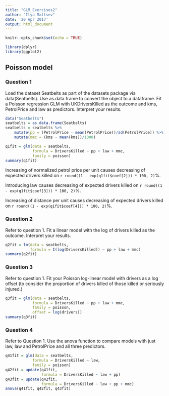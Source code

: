 ```yaml
---
title: "GLM_Exercises2"
author: "Ilya Maltsev"
date: '20 Apr 2017'
output: html_document
---
```


```r
knitr::opts_chunk$set(echo = TRUE)
```

```r
library(dplyr)
library(ggplot2)
```

## Poisson model

### Question 1

Load the dataset Seatbelts as part of the datasets package via data(Seatbelts). 
Use as.data.frame to convert the object to a dataframe. Fit a Poisson 
regression GLM with UKDriversKilled as the outcome and kms, PetrolPrice and 
law as predictors. Interpret your results.

```r
data("Seatbelts")
seatbelts = as.data.frame(Seatbelts)
seatbelts = seatbelts %>% 
    mutate(pp = (PetrolPrice - mean(PetrolPrice))/sd(PetrolPrice)) %>%
    mutate(mmc = (kms - mean(kms))/1000)
```

```r
q1fit = glm(data = seatbelts, 
            formula = DriversKilled ~ pp + law + mmc, 
            family = poisson)
summary(q1fit)
```

Increasing of normalized petrol price per unit causes decreasing of expected 
drivers killed on `r round((1 - exp(q1fit$coef[2])) * 100, 2)`%.

Introducing law causes decreasing of expected 
drivers killed on `r round((1 - exp(q1fit$coef[3])) * 100, 2)`%.

Increasing of distance per unit causes decreasing of expected 
drivers killed on `r round((1 - exp(q1fit$coef[4])) * 100, 2)`%.

### Question 2

Refer to question 1. Fit a linear model with the log of drivers killed as 
the outcome. Interpret your results.

```r
q2fit = lm(data = seatbelts, 
           formula = I(log(DriversKilled)) ~ pp + law + mmc)
summary(q2fit)
```

### Question 3

Refer to question 1. Fit your Poisson log-linear model with drivers as a 
log offset (to consider the proportion of drivers killed of those killed 
or seriously injured.)

```r
q3fit = glm(data = seatbelts, 
            formula = DriversKilled ~ pp + law + mmc,
            family = poisson,
            offset = log(drivers))
summary(q3fit)
```

### Question 4

Refer to Question 1. Use the anova function to compare models with just law, 
law and PetrolPrice and all three predictors.

```r
q41fit = glm(data = seatbelts, 
            formula = DriversKilled ~ law, 
            family = poisson)
q42fit = update(q41fit, 
                formula = DriversKilled ~ law + pp)
q43fit = update(q42fit, 
                formula = DriversKilled ~ law + pp + mmc)
anova(q41fit, q42fit, q43fit)
```
